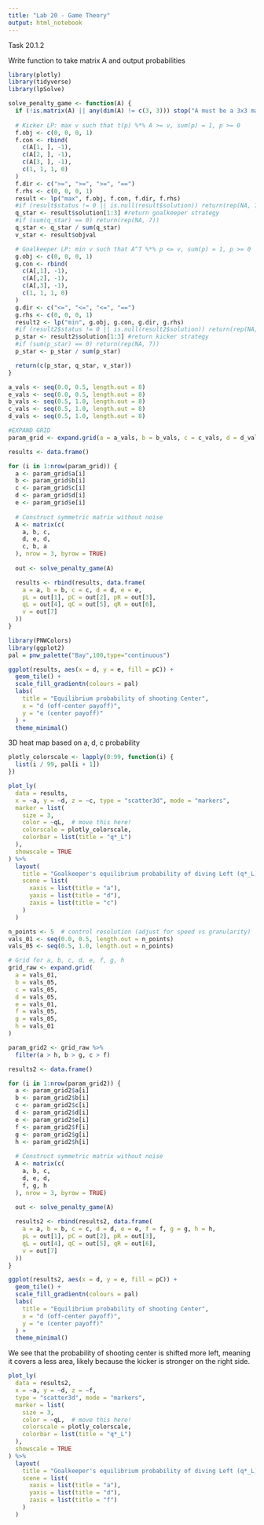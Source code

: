 ```yaml
---
title: "Lab 20 - Game Theory"
output: html_notebook
---
```


Task 20.1.2

Write function to take matrix A and output probabilities
```r
library(plotly)
library(tidyverse)
library(lpSolve)

solve_penalty_game <- function(A) {
  if (!is.matrix(A) || any(dim(A) != c(3, 3))) stop("A must be a 3x3 matrix")
  
  # Kicker LP: max v such that t(p) %*% A >= v, sum(p) = 1, p >= 0
  f.obj <- c(0, 0, 0, 1)
  f.con <- rbind(
    c(A[1, ], -1),
    c(A[2, ], -1),
    c(A[3, ], -1),
    c(1, 1, 1, 0)
  )
  f.dir <- c(">=", ">=", ">=", "==")
  f.rhs <- c(0, 0, 0, 1)
  result <- lp("max", f.obj, f.con, f.dir, f.rhs)
  #if (result$status != 0 || is.null(result$solution)) return(rep(NA, 7))
  q_star <- result$solution[1:3] #return goalkeeper strategy
  #if (sum(q_star) == 0) return(rep(NA, 7))
  q_star <- q_star / sum(q_star)
  v_star <- result$objval

  # Goalkeeper LP: min v such that A^T %*% p <= v, sum(p) = 1, p >= 0
  g.obj <- c(0, 0, 0, 1)
  g.con <- rbind(
    c(A[,1], -1),
    c(A[,2], -1),
    c(A[,3], -1),
    c(1, 1, 1, 0)
  )
  g.dir <- c("<=", "<=", "<=", "==")
  g.rhs <- c(0, 0, 0, 1)
  result2 <- lp("min", g.obj, g.con, g.dir, g.rhs)
  #if (result2$status != 0 || is.null(result2$solution)) return(rep(NA, 7))
  p_star <- result2$solution[1:3] #return kicker strategy
  #if (sum(p_star) == 0) return(rep(NA, 7))
  p_star <- p_star / sum(p_star)

  return(c(p_star, q_star, v_star))
}
```


```r
a_vals <- seq(0.0, 0.5, length.out = 8)
e_vals <- seq(0.0, 0.5, length.out = 8)
b_vals <- seq(0.5, 1.0, length.out = 8)
c_vals <- seq(0.5, 1.0, length.out = 8)
d_vals <- seq(0.5, 1.0, length.out = 8)

#EXPAND GRID
param_grid <- expand.grid(a = a_vals, b = b_vals, c = c_vals, d = d_vals, e = e_vals) 

results <- data.frame()

for (i in 1:nrow(param_grid)) {
  a <- param_grid$a[i]
  b <- param_grid$b[i]
  c <- param_grid$c[i]
  d <- param_grid$d[i]
  e <- param_grid$e[i]
  
  # Construct symmetric matrix without noise
  A <- matrix(c(
    a, b, c,
    d, e, d,
    c, b, a
  ), nrow = 3, byrow = TRUE)
  
  out <- solve_penalty_game(A)

  results <- rbind(results, data.frame(
    a = a, b = b, c = c, d = d, e = e,
    pL = out[1], pC = out[2], pR = out[3],
    qL = out[4], qC = out[5], qR = out[6],
    v = out[7]
  ))
}
```


```r
library(PNWColors)
library(ggplot2)
pal = pnw_palette("Bay",100,type="continuous")

ggplot(results, aes(x = d, y = e, fill = pC)) +
  geom_tile() +
  scale_fill_gradientn(colours = pal)
  labs(
    title = "Equilibrium probability of shooting Center",
    x = "d (off-center payoff)",
    y = "e (center payoff)"
  ) +
  theme_minimal()
```

3D heat map based on a, d, c probability
```r
plotly_colorscale <- lapply(0:99, function(i) {
  list(i / 99, pal[i + 1])
})

plot_ly(
  data = results,
  x = ~a, y = ~d, z = ~c, type = "scatter3d", mode = "markers",
  marker = list(
    size = 3,
    color = ~qL,  # move this here!
    colorscale = plotly_colorscale,
    colorbar = list(title = "q*_L")
  ),
  showscale = TRUE
) %>%
  layout(
    title = "Goalkeeper's equilibrium probability of diving Left (q*_L)",
    scene = list(
      xaxis = list(title = "a"),
      yaxis = list(title = "d"),
      zaxis = list(title = "c")
    )
  )
```

```r
n_points <- 5  # control resolution (adjust for speed vs granularity)
vals_01 <- seq(0.0, 0.5, length.out = n_points)
vals_05 <- seq(0.5, 1.0, length.out = n_points)

# Grid for a, b, c, d, e, f, g, h
grid_raw <- expand.grid(
  a = vals_01,
  b = vals_05,
  c = vals_05,
  d = vals_05,
  e = vals_01,
  f = vals_05,
  g = vals_05,
  h = vals_01
)

param_grid2 <- grid_raw %>%
  filter(a > h, b > g, c > f)

results2 <- data.frame()

for (i in 1:nrow(param_grid2)) {
  a <- param_grid2$a[i]
  b <- param_grid2$b[i]
  c <- param_grid2$c[i]
  d <- param_grid2$d[i]
  e <- param_grid2$e[i]
  f <- param_grid2$f[i]
  g <- param_grid2$g[i]
  h <- param_grid2$h[i]
  
  # Construct symmetric matrix without noise
  A <- matrix(c(
    a, b, c,
    d, e, d,
    f, g, h
  ), nrow = 3, byrow = TRUE)
  
  out <- solve_penalty_game(A)

  results2 <- rbind(results2, data.frame(
    a = a, b = b, c = c, d = d, e = e, f = f, g = g, h = h,
    pL = out[1], pC = out[2], pR = out[3],
    qL = out[4], qC = out[5], qR = out[6],
    v = out[7]
  ))
}
```
```r
ggplot(results2, aes(x = d, y = e, fill = pC)) +
  geom_tile() +
  scale_fill_gradientn(colours = pal)
  labs(
    title = "Equilibrium probability of shooting Center",
    x = "d (off-center payoff)",
    y = "e (center payoff)"
  ) +
  theme_minimal()
```
We see that the probability of shooting center is shifted more left, meaning it covers a less area, likely because the kicker is stronger on the right side. 
```r
plot_ly(
  data = results2,
  x = ~a, y = ~d, z = ~f,
  type = "scatter3d", mode = "markers",
  marker = list(
    size = 3,
    color = ~qL,  # move this here!
    colorscale = plotly_colorscale,
    colorbar = list(title = "q*_L")
  ),
  showscale = TRUE
) %>%
  layout(
    title = "Goalkeeper's equilibrium probability of diving Left (q*_L)",
    scene = list(
      xaxis = list(title = "a"),
      yaxis = list(title = "d"),
      zaxis = list(title = "f")
    )
  )
```

